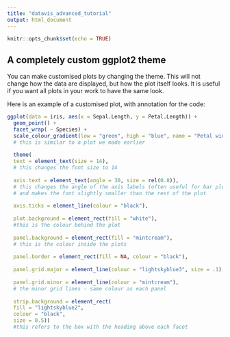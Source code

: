 ```yaml
---
title: "datavis_advanced_tutorial"
output: html_document
---
```


```r
knitr::opts_chunk$set(echo = TRUE)
```

## A completely custom ggplot2 theme

You can make customised plots by changing the theme. This will not change how the data are displayed, but how the plot itself looks. It is useful if you want all plots in your work to have the same look.


Here is an example of a customised plot, with annotation for the code:

```r
ggplot(data = iris, aes(x = Sepal.Length, y = Petal.Length)) +
  geom_point() +
  facet_wrap( ~ Species) +
  scale_colour_gradient(low = "green", high = "blue", name = "Petal width") +
  # this is similar to a plot we made earlier
  
  theme(
  text = element_text(size = 14),
  # this changes the font size to 14
  
  axis.text = element_text(angle = 30, size = rel(0.8)),
  # this changes the angle of the axis labels (often useful for bar plots), 
  # and makes the font slightly smaller than the rest of the plot
  
  axis.ticks = element_line(colour = "black"),
  
  plot.background = element_rect(fill = "white"),
  #this is the colour behind the plot
  
  panel.background = element_rect(fill = "mintcream"),
  # this is the colour inside the plots
  
  panel.border = element_rect(fill = NA, colour = "black"),
  
  panel.grid.major = element_line(colour = "lightskyblue3", size = .1),
  
  panel.grid.minor = element_line(colour = "mintcream"),
  # the minor grid lines - same colour as each panel
  
  strip.background = element_rect(
  fill = "lightskyblue2",
  colour = "black",
  size = 0.5))
  #this refers to the box with the heading above each facet
```
